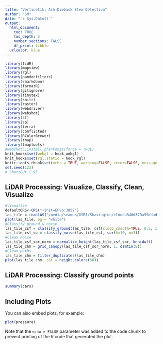 ```yaml
---
title: "Vertinetik: Ash-Dieback Stem Detection"
author: "SM"
date: "`r Sys.Date()`"
output: 
  html_document:
    toc: TRUE
    toc_depth: 5
    number_sections: FALSE
    df_print: tibble
  urlcolor: blue
---
```



```r
library(lidR)
library(mapview)
library(rgl)
library(pandocfilters)
library(rmarkdown)
library(formatR)
library(gitignore)
library(tinytex)
library(knitr)
library(raster)
library(webdriver)
library(webshot)
library(sf)
library(sp)
library(terra)
library(conflicted)
library(RColorBrewer)
library(tmap)
library(tmaptools)
#webshot::install_phantomjs(force = TRUE)
knit_hooks$set(webgl = hook_webgl)
knit_hooks$set(rgl.static = hook_rgl)
knitr::opts_chunk$set(echo = TRUE, warning=FALSE, error=FALSE, message = FALSE)
set.seed(123)
# ShortCUt l.95
```

## LiDAR Processing: Visualize, Classify, Clean, Visualize

```r
#Visualize
defaultCRS<-CRS("+init=EPSG:3857")
las_tile = readLAS("/media/seamus/USB1/Shavington/clouda340d379a59ddadf.las", select = 'xyzcr', filter = '-drop_class 19')
plot(las_tile, bg = "white")
#Classify ground & noise
las_tile_csf = classify_ground(las_tile, csf(sloop_smooth=TRUE, 0.5, 1))
las_tile_csf_so = classify_noise(las_tile_csf, sor(k=10, m=3))
#Clean noise
las_tile_csf_sor_norm = normalize_height(las_tile_csf_sor, knnidw())
las_tile_chm = grid_canopy(las_tile_csf_sor_norm, 1, dsmtin(8))
#Clean paths
las_tile_chm = filter_duplicates(las_tile_chm)
plot(las_tile_chm, col = height.colors(50))
```


## LiDAR Processing: Classify  ground points


```r
summary(cars)
```

## Including Plots

You can also embed plots, for example:

```r
plot(pressure)
```

Note that the `echo = FALSE` parameter was added to the code chunk to prevent printing of the R code that generated the plot.
